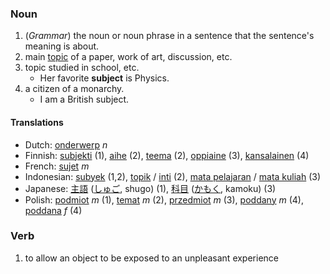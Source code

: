 === Noun ===
# (''Grammar'') the noun or noun phrase in a sentence that the sentence's meaning is about.
# main [[topic]] of a paper, work of art, discussion, etc.
# topic studied in school, etc.
#* Her favorite '''subject''' is Physics.
# a citizen of a monarchy.
#* I am a British subject.


==== Translations ====
*Dutch: [[onderwerp]] ''n''
*Finnish: [[subjekti]] (1), [[aihe]] (2), [[teema]] (2), [[oppiaine]] (3), [[kansalainen]] (4)
*French: [[sujet]] ''m''
*Indonesian: [[subyek]] (1,2), [[topik]] / [[inti]] (2), [[mata pelajaran]] / [[mata kuliah]] (3)
*Japanese: [[主語]] ([[しゅご]], shugo) (1), [[科目]] ([[かもく]], kamoku) (3)
*Polish: [[podmiot]] ''m'' (1), [[temat]] ''m'' (2), [[przedmiot]] ''m'' (3), [[poddany]] ''m'' (4), [[poddana]] ''f'' (4)

===Verb===
# to allow an object to be exposed to an unpleasant experience